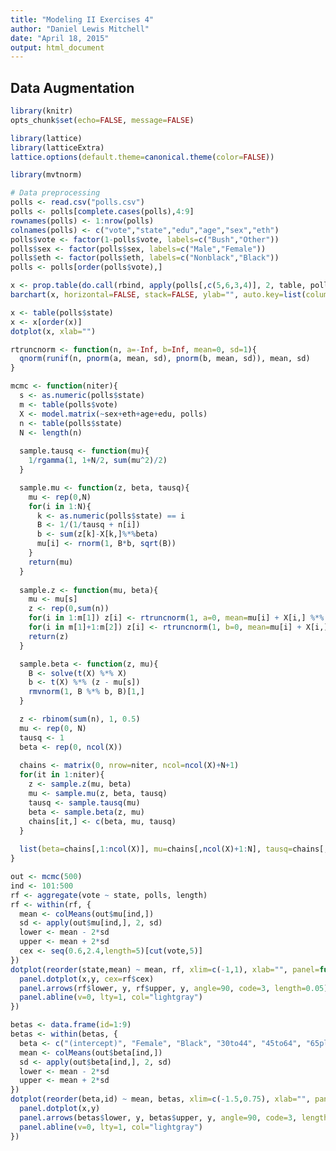 ```yaml
---
title: "Modeling II Exercises 4"
author: "Daniel Lewis Mitchell"
date: "April 18, 2015"
output: html_document
---
```


## Data Augmentation

```r
library(knitr)
opts_chunk$set(echo=FALSE, message=FALSE)

library(lattice)
library(latticeExtra)
lattice.options(default.theme=canonical.theme(color=FALSE))

library(mvtnorm)

# Data preprocessing
polls <- read.csv("polls.csv")
polls <- polls[complete.cases(polls),4:9]
rownames(polls) <- 1:nrow(polls)
colnames(polls) <- c("vote","state","edu","age","sex","eth")
polls$vote <- factor(1-polls$vote, labels=c("Bush","Other"))
polls$sex <- factor(polls$sex, labels=c("Male","Female"))
polls$eth <- factor(polls$eth, labels=c("Nonblack","Black"))
polls <- polls[order(polls$vote),]
```

```r
x <- prop.table(do.call(rbind, apply(polls[,c(5,6,3,4)], 2, table, polls$vote)), 1)
barchart(x, horizontal=FALSE, stack=FALSE, ylab="", auto.key=list(columns=2))
```

```r
x <- table(polls$state)
x <- x[order(x)]
dotplot(x, xlab="")
```

```r
rtruncnorm <- function(n, a=-Inf, b=Inf, mean=0, sd=1){
  qnorm(runif(n, pnorm(a, mean, sd), pnorm(b, mean, sd)), mean, sd)
}

mcmc <- function(niter){
  s <- as.numeric(polls$state)
  m <- table(polls$vote)
  X <- model.matrix(~sex+eth+age+edu, polls)
  n <- table(polls$state)
  N <- length(n)
  
  sample.tausq <- function(mu){
    1/rgamma(1, 1+N/2, sum(mu^2)/2)
  }

  sample.mu <- function(z, beta, tausq){
    mu <- rep(0,N)
    for(i in 1:N){
      k <- as.numeric(polls$state) == i
      B <- 1/(1/tausq + n[i])
      b <- sum(z[k]-X[k,]%*%beta)
      mu[i] <- rnorm(1, B*b, sqrt(B))
    }
    return(mu)
  }
  
  sample.z <- function(mu, beta){
    mu <- mu[s]
    z <- rep(0,sum(n))
    for(i in 1:m[1]) z[i] <- rtruncnorm(1, a=0, mean=mu[i] + X[i,] %*% beta)
    for(i in m[1]+1:m[2]) z[i] <- rtruncnorm(1, b=0, mean=mu[i] + X[i,] %*% beta)
    return(z)
  }

  sample.beta <- function(z, mu){
    B <- solve(t(X) %*% X)
    b <- t(X) %*% (z - mu[s])
    rmvnorm(1, B %*% b, B)[1,]
  }

  z <- rbinom(sum(n), 1, 0.5)
  mu <- rep(0, N)
  tausq <- 1
  beta <- rep(0, ncol(X))
  
  chains <- matrix(0, nrow=niter, ncol=ncol(X)+N+1)
  for(it in 1:niter){
    z <- sample.z(mu, beta)
    mu <- sample.mu(z, beta, tausq)
    tausq <- sample.tausq(mu)
    beta <- sample.beta(z, mu)
    chains[it,] <- c(beta, mu, tausq)
  }
  
  list(beta=chains[,1:ncol(X)], mu=chains[,ncol(X)+1:N], tausq=chains[,ncol(X)+N+1])  
}
```

```r
out <- mcmc(500)
ind <- 101:500
rf <- aggregate(vote ~ state, polls, length)
rf <- within(rf, {
  mean <- colMeans(out$mu[ind,])
  sd <- apply(out$mu[ind,], 2, sd)
  lower <- mean - 2*sd
  upper <- mean + 2*sd
  cex <- seq(0.6,2.4,length=5)[cut(vote,5)]
})
dotplot(reorder(state,mean) ~ mean, rf, xlim=c(-1,1), xlab="", panel=function(x,y){
  panel.dotplot(x,y, cex=rf$cex)
  panel.arrows(rf$lower, y, rf$upper, y, angle=90, code=3, length=0.05)
  panel.abline(v=0, lty=1, col="lightgray")
})
```

```r
betas <- data.frame(id=1:9)
betas <- within(betas, {
  beta <- c("(intercept)", "Female", "Black", "30to44", "45to64", "65plus", "HS", "NoHS", "SomeColl")
  mean <- colMeans(out$beta[ind,])
  sd <- apply(out$beta[ind,], 2, sd)
  lower <- mean - 2*sd
  upper <- mean + 2*sd  
})
dotplot(reorder(beta,id) ~ mean, betas, xlim=c(-1.5,0.75), xlab="", panel=function(x,y){
  panel.dotplot(x,y)
  panel.arrows(betas$lower, y, betas$upper, y, angle=90, code=3, length=0.05)
  panel.abline(v=0, lty=1, col="lightgray")
})
```
